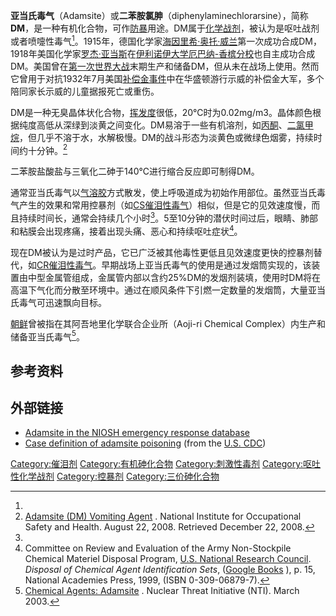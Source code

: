 {{noteTA|1=zh-hans:控暴剂;zh-hant:鎮暴劑}}
{{Chembox
| verifiedrevid = 399313190
| ImageFile = Adamsite Adamsit.svg
|  ImageSize = 244
|  ImageName = Structural formula of adamsite
| PIN = Dibenzo-1-chloro-1,4-arsenine
| SystematicName = 10-Chloro-5,10-dihydrophenarsazinine
| OtherNames = 10-Chloro-5''H''-phenarsazinine<br />
Diphenylaminechlorarsine
| Section1 = {{Chembox Identifiers
|  Abbreviations = DM
|  CASNo = 578-94-9
|   CASNo_Ref = {{cascite|correct|??}}
|  PubChem = 11362
|   PubChem_Ref = {{Pubchemcite|correct|PubChem}}
|  ChemSpiderID = 10884
|   ChemSpiderID_Ref = {{chemspidercite|correct|chemspider}}
|  EINECS = 209-433-1
|  MeSHName = Phenarsazine+chloride
|  SMILES = Cl[As]2c1ccccc1Nc3c2cccc3
|  SMILES1 = Cl[As]1C2=C(NC3=C1C=CC=C3)C=CC=C2
|  StdInChI = 1S/C12H9AsClN/c14-13-9-5-1-3-7-11(9)15-12-8-4-2-6-10(12)13/h1-8,15H
|   StdInChI_Ref = {{stdinchicite|correct|chemspider}}
|  InChI = 1/C12H9AsClN/c14-13-9-5-1-3-7-11(9)15-12-8-4-2-6-10(12)13/h1-8,15H
|  StdInChIKey = PBNSPNYJYOYWTA-UHFFFAOYSA-N
|   StdInChIKey_Ref = {{stdinchicite|correct|chemspider}}
|  InChIKey = PBNSPNYJYOYWTA-UHFFFAOYAA}}
| Section2 = {{Chembox Properties
|  C = 12
|  H = 9
|  As = 1
|  Cl = 1
|  N = 1
|  ExactMass = 276.963948417 g mol<sup>-1</sup>
|  Appearance = 淡黄色晶体
|  MeltingPtC = 195
|  BoilingPtC = 410
|  Solubility = 0.064 g dm<sup>-3</sup>}}
}}
'''亚当氏毒气'''（Adamsite）或'''二苯胺氯胂'''（diphenylaminechlorarsine），简称'''DM'''，是一种有机化合物，可作[[防暴|防暴]]用途。DM属于[[化学战剂|化学战剂]]，被认为是呕吐战剂或者喷嚏性毒气<ref name=nrc/>。1915年，德国化学家[[海因里希·奥托·威兰|海因里希·奥托·威兰]]第一次成功合成DM，1918年美国化学家[[罗杰·亚当斯|罗杰·亚当斯]]在[[伊利诺伊大学厄巴纳-香槟分校|伊利诺伊大学厄巴纳-香槟分校]]也自主成功合成DM。美国曾在[[第一次世界大战|第一次世界大战]]末期生产和储备DM，但从未在战场上使用。然而它曾用于对抗1932年7月美国[[补偿金事件|补偿金事件]]中在华盛顿游行示威的补偿金大军，多个陪同家长示威的儿童据报死亡或重伤。

DM是一种无臭晶体状化合物，[[挥发度|挥发度]]很低，20℃时为0.02mg/m3。晶体颜色根据纯度高低从深绿到淡黄之间变化。DM易溶于一些有机溶剂，如[[丙酮|丙酮]]、[[二氯甲烷|二氯甲烷]]，但几乎不溶于水，水解极慢。DM的战斗形态为淡黄色或微绿色烟雾，持续时间约十分钟。<ref>[http://www.cdc.gov/niosh/ershdb/EmergencyResponseCard_29750017.html Adamsite (DM) Vomiting Agent] {{Wayback|url=http://www.cdc.gov/niosh/ershdb/EmergencyResponseCard_29750017.html |date=20110131185715 }}. National Institute for Occupational Safety and Health. August 22, 2008. Retrieved December 22, 2008.</ref>

二苯胺盐酸盐与三氧化二砷于140℃进行缩合反应即可制得DM。

通常亚当氏毒气以[[气溶胶|气溶胶]]方式散发，使上呼吸道成为初始作用部位。虽然亚当氏毒气产生的效果和常用控暴剂（如[[CS催泪性毒气|CS催泪性毒气]]）相似，但是它的见效速度慢，而且持续时间长，通常会持续几个小时<ref name=nrc/>。5至10分钟的潜伏时间过后，眼睛、肺部和粘膜会出现疼痛，接着出现头痛、恶心和持续呕吐症状<ref name=nrc>Committee on Review and Evaluation of the Army Non-Stockpile Chemical Materiel Disposal Program, [[美国国家研究委员会|U.S. National Research Council]]. ''Disposal of Chemical Agent Identification Sets'', ([http://books.google.com/books?hl=en&id=sBIYzcfksXkC&dq=Chemical+Agent+Identification+Set&printsec=frontcover&source=web&ots=7ZXXBv2g4q&sig=U7ZLnezk0q8MIOM1sraSP-HL3Fc&sa=X&oi=book_result&resnum=8&ct=result#PPA15,M1 Google Books] {{Wayback|url=http://books.google.com/books?hl=en&id=sBIYzcfksXkC&dq=Chemical+Agent+Identification+Set&printsec=frontcover&source=web&ots=7ZXXBv2g4q&sig=U7ZLnezk0q8MIOM1sraSP-HL3Fc&sa=X&oi=book_result&resnum=8&ct=result#PPA15,M1 |date=20110511113806 }}), p. 15, National Academies Press, 1999, (ISBN 0-309-06879-7).</ref>。

现在DM被认为是过时产品，它已广泛被其他毒性更低且见效速度更快的控暴剂替代，如[[CR催泪性毒气|CR催泪性毒气]]。早期战场上亚当氏毒气的使用是通过发烟筒实现的，该装置由中型金属管组成，金属管内部以含约25%DM的发烟剂装填，使用时DM将在高温下气化而分散至环境中。通过在顺风条件下引燃一定数量的发烟筒，大量亚当氏毒气可迅速飘向目标。

[[朝鲜|朝鲜]]曾被指在其阿吾地里化学联合企业所（Aoji-ri Chemical Complex）内生产和储备亚当氏毒气<ref>[http://www.nti.org/e_research/profiles/NK/Chemical/50_1074.html Chemical Agents: Adamsite] {{Wayback|url=http://www.nti.org/e_research/profiles/NK/Chemical/50_1074.html |date=20050729074635 }}. Nuclear Threat Initiative (NTI). March 2003.</ref>。

==参考资料==
{{reflist}}

==外部链接==
*[http://www.cdc.gov/niosh/ershdb/EmergencyResponseCard_29750017.html Adamsite in the NIOSH emergency response database]{{Wayback|url=http://www.cdc.gov/niosh/ershdb/EmergencyResponseCard_29750017.html |date=20110131185715 }}
*[https://web.archive.org/web/20051017210921/http://www.bt.cdc.gov/agent/adamsite/casedef.asp Case definition of adamsite poisoning] (from the [[美国疾病控制中心|U.S. CDC]])

{{化學武器}}

[[Category:催泪剂|Category:催泪剂]]
[[Category:有机砷化合物|Category:有机砷化合物]]
[[Category:刺激性毒剂|Category:刺激性毒剂]]
[[Category:呕吐性化学战剂|Category:呕吐性化学战剂]]
[[Category:控暴剂|Category:控暴剂]]
[[Category:三价砷化合物|Category:三价砷化合物]]